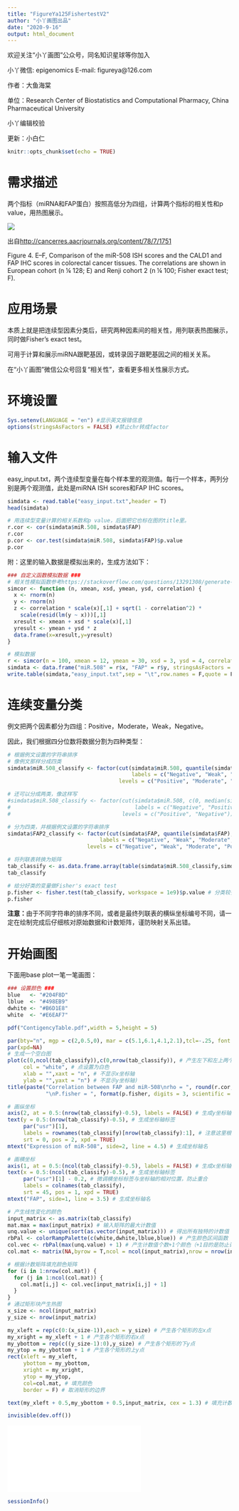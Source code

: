 ```yaml
---
title: "FigureYa125FishertestV2"
author: "小丫画图出品"
date: "2020-9-16"
output: html_document
---
```

欢迎关注“小丫画图”公众号，同名知识星球等你加入

小丫微信: epigenomics  E-mail: figureya@126.com

作者：大鱼海棠

单位：Research Center of Biostatistics and Computational Pharmacy, China Pharmaceutical University

小丫编辑校验

更新：小白仁

```r
knitr::opts_chunk$set(echo = TRUE)
```

# 需求描述

两个指标（miRNA和FAP蛋白）按照高低分为四组，计算两个指标的相关性和p value，用热图展示。

![](example.png)

出自<http://cancerres.aacrjournals.org/content/78/7/1751>

Figure 4. E–F, Comparison of the miR-508 ISH scores and the CALD1 and FAP IHC scores in colorectal cancer tissues. The correlations are shown in European cohort (n ¼ 128; E) and Renji cohort 2 (n ¼ 100; Fisher exact test; F).

# 应用场景

本质上就是把连续型因素分类后，研究两种因素间的相关性，用列联表热图展示，同时做Fisher's exact test。

可用于计算和展示miRNA跟靶基因，或转录因子跟靶基因之间的相关关系。

在“小丫画图”微信公众号回复“相关性”，查看更多相关性展示方式。

# 环境设置

```r
Sys.setenv(LANGUAGE = "en") #显示英文报错信息
options(stringsAsFactors = FALSE) #禁止chr转成factor
```

# 输入文件

easy_input.txt，两个连续型变量在每个样本里的观测值。每行一个样本，两列分别是两个观测值，此处是miRNA ISH scores和FAP IHC scores。

```r
simdata <- read.table("easy_input.txt",header = T)
head(simdata)

# 用连续型变量计算的相关系数和p value，后面把它也标在图的title里。
r.cor <- cor(simdata$miR.508, simdata$FAP)
r.cor
p.cor <- cor.test(simdata$miR.508, simdata$FAP)$p.value
p.cor
```

附：这里的输入数据是模拟出来的，生成方法如下：

```r
### 自定义函数模拟数据 ###
# 相关性模拟函数参考https://stackoverflow.com/questions/13291308/generate-numbers-with-specific-correlation
simcor <- function (n, xmean, xsd, ymean, ysd, correlation) {
  x <- rnorm(n)
  y <- rnorm(n)
  z <- correlation * scale(x)[,1] + sqrt(1 - correlation^2) * 
    scale(resid(lm(y ~ x)))[,1]
  xresult <- xmean + xsd * scale(x)[,1]
  yresult <- ymean + ysd * z
  data.frame(x=xresult,y=yresult)
}

# 模拟数据
r <- simcor(n = 100, xmean = 12, ymean = 30, xsd = 3, ysd = 4, correlation = -0.8) # 模拟负相关的
simdata <- data.frame("miR.508" = r$x, "FAP" = r$y, stringsAsFactors = F, check.names = F)
write.table(simdata,"easy_input.txt",sep = "\t",row.names = F,quote = F)
```

# 连续变量分类

例文把两个因素都分为四组：Positive，Moderate，Weak，Negative。

因此，我们根据四分位数将数据分割为四种类型：

```r
# 根据例文设置的字符串排序
# 像例文那样分成四类
simdata$miR.508_classify <- factor(cut(simdata$miR.508, quantile(simdata$miR.508), 
                                       labels = c("Negative", "Weak", "Moderate", "Positive")),
                                   levels = c("Positive", "Moderate", "Weak", "Negative")) 

# 还可以分成两类，像这样写
#simdata$miR.508_classify <- factor(cut(simdata$miR.508, c(0, median(simdata$miR.508),max(simdata$miR.508)), 
#                                       labels = c("Negative", "Positive")), 
#                                   levels = c("Positive", "Negative"))

# 分为四类，并根据例文设置的字符串排序
simdata$FAP2_classify <- factor(cut(simdata$FAP, quantile(simdata$FAP), 
                             labels = c("Negative", "Weak", "Moderate", "Positive")), 
                         levels = c("Negative", "Weak", "Moderate", "Positive")) 

# 将列联表转换为矩阵
tab_classify <- as.data.frame.array(table(simdata$miR.508_classify,simdata$FAP2_classify)) 
tab_classify

# 给分好类的变量做Fisher's exact test
p.fisher <- fisher.test(tab_classify, workspace = 1e9)$p.value # 分类较多时fisher'S exact test会需要更大的工作空间以及较长的时耗，一般设为1e9
p.fisher
```

**注意：**由于不同字符串的排序不同，或者是最终列联表的横纵坐标编号不同，请一定在绘制完成后仔细核对原始数据和计数矩阵，谨防映射关系出错。

# 开始画图

下面用base plot一笔一笔画图：

```r
### 设置颜色 ###
blue   <- "#204F8D"
lblue  <- "#498EB9"
dwhite <- "#B6D1E8"
white  <- "#E6EAF7"

pdf("ContigencyTable.pdf",width = 5,height = 5)

par(bty="n", mgp = c(2,0.5,0), mar = c(5.1,6.1,4.1,2.1),tcl=-.25, font.main=3)
par(xpd=NA)
# 生成一个空白图
plot(c(0,ncol(tab_classify)),c(0,nrow(tab_classify)), # 产生左下和左上两个点，张开画布
     col = "white", # 点设置为白色
     xlab = "",xaxt = "n", # 不显示x坐标轴
     ylab = "",yaxt = "n") # 不显示y坐标轴)
title(paste("Correlation between FAP and miR-508\nrho = ", round(r.cor,2), "; ", "P.cor = ", format(p.cor, digits = 3, scientific = T),
            "\nP.fisher = ", format(p.fisher, digits = 3, scientific = T)), adj = 0, line = 0) # 科学计数法保留3位,左对齐title

# 画纵坐标
axis(2, at = 0.5:(nrow(tab_classify)-0.5), labels = FALSE) # 生成y坐标轴刻度，并位于每个间隔的中心位置
text(y = 0.5:(nrow(tab_classify)-0.5), # 生成坐标轴标签
     par("usr")[1], 
     labels = rownames(tab_classify)[nrow(tab_classify):1], # 注意这里根据例文原图设置为倒置的坐标
     srt = 0, pos = 2, xpd = TRUE)
mtext("Expression of miR-508", side=2, line = 4.5) # 生成坐标轴名

# 画横坐标
axis(1, at = 0.5:(ncol(tab_classify)-0.5), labels = FALSE) # 生成x坐标轴刻度，并位于每个间隔的中心位置
text(x = 0.5:(ncol(tab_classify)-0.5), # 生成坐标轴标签
     par("usr")[1] - 0.2, # 微调横坐标标签与坐标轴的相对位置，防止重合
     labels = colnames(tab_classify), 
     srt = 45, pos = 1, xpd = TRUE)
mtext("FAP", side=1, line = 3.5) # 生成坐标轴名

# 产生线性变化的颜色
input_matrix <- as.matrix(tab_classify) 
mat.max = max(input_matrix) # 输入矩阵的最大计数值
unq.value <- unique(sort(as.vector(input_matrix))) # 得出所有独特的计数值
rbPal <- colorRampPalette(c(white,dwhite,lblue,blue)) # 产生颜色区间函数
col.vec <- rbPal(max(unq.value) + 1) # 产生计数值个数+1个颜色（+1目的是防止计数有0值出现）
col.mat <- matrix(NA,byrow = T,ncol = ncol(input_matrix),nrow = nrow(input_matrix)) # 生成空的颜色矩阵

# 根据计数矩阵填充颜色矩阵
for (i in 1:nrow(col.mat)) {
  for (j in 1:ncol(col.mat)) {
    col.mat[i,j] <- col.vec[input_matrix[i,j] + 1]
  }
}
# 通过矩形块产生热图
x_size <- ncol(input_matrix)
y_size <- nrow(input_matrix)

my_xleft = rep(c(0:(x_size-1)),each = y_size) # 产生各个矩形的左x点
my_xright = my_xleft + 1 # 产生各个矩形的右x点
my_ybottom = rep(c((y_size-1):0),y_size) # 产生各个矩形的下y点
my_ytop = my_ybottom + 1 # 产生各个矩形的上y点
rect(xleft = my_xleft,
     ybottom = my_ybottom,
     xright = my_xright,
     ytop = my_ytop,
     col=col.mat, # 填充颜色
     border = F) # 取消矩形的边界

text(my_xleft + 0.5,my_ybottom + 0.5,input_matrix, cex = 1.3) # 填充计数值

invisible(dev.off())
```

![](ContigencyTable.pdf)

```r
sessionInfo()
```